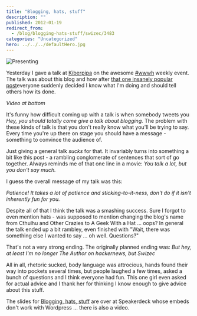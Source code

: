 ```yaml
---
title: "Blogging, hats, stuff"
description: ""
published: 2012-01-19
redirect_from:
  - /blog/blogging-hats-stuff/swizec/3483
categories: "Uncategorized"
hero: ../../../defaultHero.jpg
---
```


![Presenting](https://swizec.com/wp-content/uploads/2012/01/5AVGVH1VUM5DXZFON5TXZN4EWVHI1EK5D5AMTZIUON1SQBHW1.jpg "Presenting")

Yesterday I gave a talk at [Kiberpipa](<http://maps.google.com/maps?ll=46.056184,14.503798&spn=0.005,0.005&q=46.056184,14.503798 (Kiberpipa)&t=h> "Kiberpipa") on the awesome [#wwwh](https://twitter.com/#!/search?q=%23wwwh) weekly event. The talk was about this blog and how after [that one insanely popular post](https://swizec.com/blog/why-programmers-work-at-night-2/ "Why programmers work at night")everyone suddenly decided I know what I'm doing and should tell others how its done.

_Video at bottom_

It's funny how difficult coming up with a talk is when somebody tweets you _Hey, you should totally come give a talk about blogging._ The problem with these kinds of talk is that you don't really know what you'll be trying to say. Every time you're up there on stage you should have a message - something to convince the audience of.

Just giving a general talk _sucks_ for that. It invariably turns into something a bit like this post - a rambling conglomerate of sentences that sort of go together. Always reminds me of that one line in a movie: _You talk a lot, but you don't say much._

I guess the overall message of my talk was this:

_Patience! It takes a lot of patience and sticking-to-it-ness, don't do if it isn't inherently fun for you._

Despite all of that I think the talk was a smashing success. Sure I forgot to even mention hats - was supposed to mention changing the blog's name from Cthulhu and Other Crazies to A Geek With a Hat ... oops? In general the talk ended up a bit rambley, even finished with "Wait, there was something else I wanted to say ... oh well. Questions?"

That's not a very strong ending. The originally planned ending was: _But hey, at least I'm no longer The Author on hackernews, but Swizec_

All in all, rhetoric sucked, body language was attrocious, hands found their way into pockets several times, but people laughed a few times, asked a bunch of questions and I think everyone had fun. This one girl even asked for actual advice and I thank her for thinking I know enough to give advice about this stuff.

The slides for [Blogging, hats, stuff](http://speakerdeck.com/u/swizec/p/blogging-hats-stuff) are over at Speakerdeck whose embeds don't work with Wordpress ... there is also a video.

